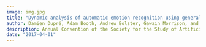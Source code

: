 ```yaml
---
image: img.jpg
title: "Dynamic analysis of automatic emotion recognition using generalized additive mixed models"
author: Damien Dupré, Adam Booth, Andrew Bolster, Gawain Morrison, and Gary J McKeown
description: Annual Convention of the Society for the Study of Artificial Intelligence and Simulation for Behaviour (AISB 2017)
date: "2017-04-01"
---
```

